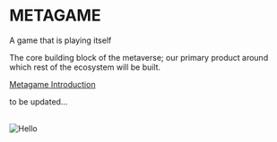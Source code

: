 
# METAGAME
A game that is playing itself

The core building block of the metaverse; our primary product around which rest of the ecosystem will be built.


[Metagame Introduction](https://pathintegral0.notion.site/METAGAME-OF-THE-METAVERSE-a239eceb78ff4411a084cb9d547fa29e)


to be updated...

<br />


<Image src="/header.PNG" alt="Hello" width={640} height={480} />